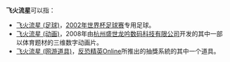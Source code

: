 '''飞火流星'''可以指：
* [[飞火流星_(足球)|飞火流星 (足球)]]，[[2002年世界杯足球赛|2002年世界杯足球赛]]专用足球。
* [[飞火流星_(动画)|飞火流星 (动画)]]，2008年由[[杭州盛世龙吟数码科技有限公司|杭州盛世龙吟数码科技有限公司]]开发的其中一部以体育题材的三维数字动画片。
* [[飞火流星_(网游道具)|飞火流星 (网游道具)]]，[[反恐精英Online|反恐精英Online]]所推出的抽獎系統的其中一个道具。


{{disambig|Cat=四字消歧義}}
